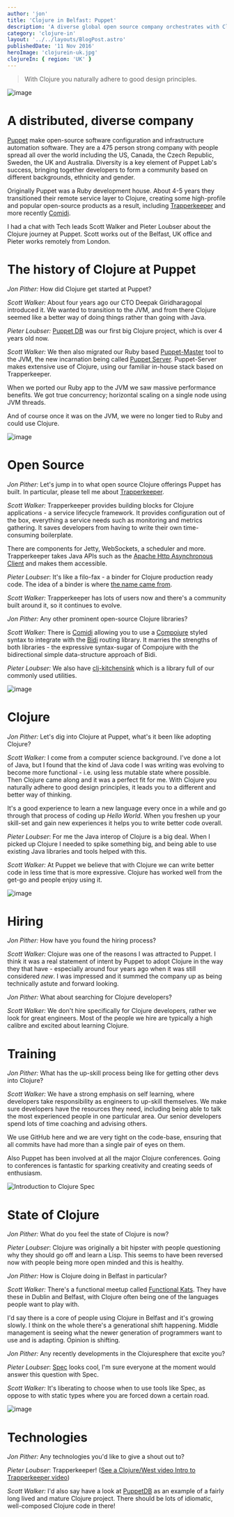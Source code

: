 ```yaml
---
author: 'jon'
title: 'Clojure in Belfast: Puppet'
description: 'A diverse global open source company orchestrates with Clojure'
category: 'clojure-in'
layout: '../../layouts/BlogPost.astro'
publishedDate: '11 Nov 2016'
heroImage: 'clojurein-uk.jpg'
clojureIn: { region: 'UK' }
---
```



> With Clojure you naturally adhere to good design principles.


<Image alt='image' src={pu} />

# A distributed, diverse company

[Puppet](https://puppet.com/company) make open-source software
configuration and infrastructure automation software. They are a 475
person strong company with people spread all over the world including
the US, Canada, the Czech Republic, Sweden, the UK and Australia.
Diversity is a key element of Puppet Lab's success, bringing together
developers to form a community based on different backgrounds, ethnicity
and gender.

Originally Puppet was a Ruby development house. About 4-5 years they
transitioned their remote service layer to Clojure, creating some
high-profile and popular open-source products as a result, including
[Trapperkeeper](https://github.com/puppetlabs/trapperkeeper) and more
recently [Comidi](https://github.com/puppetlabs/comidi).

I had a chat with Tech leads Scott Walker and Pieter Loubser about the
Clojure journey at Puppet. Scott works out of the Belfast, UK office and
Pieter works remotely from London.

# The history of Clojure at Puppet

_Jon Pither:_ How did Clojure get started at Puppet?

_Scott Walker:_ About four years ago our CTO Deepak Giridharagopal
introduced it. We wanted to transition to the JVM, and from there
Clojure seemed like a better way of doing things rather than going with
Java.

_Pieter Loubser:_ [Puppet DB](https://github.com/puppetlabs/puppetdb)
was our first big Clojure project, which is over 4 years old now.

_Scott Walker:_ We then also migrated our Ruby based
[Puppet-Master](https://docs.puppet.com/puppet/latest/reference/services_master_rack.html)
tool to the JVM, the new incarnation being called [Puppet
Server](https://github.com/puppetlabs/puppetserver). Puppet-Server makes
extensive use of Clojure, using our familiar in-house stack based on
Trapperkeeper.

When we ported our Ruby app to the JVM we saw massive performance
benefits. We got true concurrency; horizontal scaling on a single node
using JVM threads.

And of course once it was on the JVM, we were no longer tied to Ruby and
could use Clojure.


<Image alt='image' width={300} src={pt} />

# Open Source

_Jon Pither:_ Let's jump in to what open source Clojure offerings Puppet
has built. In particular, please tell me about
[Trapperkeeper](https://github.com/puppetlabs/trapperkeeper).

_Scott Walker:_ Trapperkeeper provides building blocks for Clojure
applications - a service lifecycle framework. It provides configuration
out of the box, everything a service needs such as monitoring and
metrics gathering. It saves developers from having to write their own
time-consuming boilerplate.

There are components for Jetty, WebSockets, a scheduler and more.
Trapperkeeper takes Java APIs such as the [Apache Http Asynchronous
Client](https://hc.apache.org/httpcomponents-asyncclient-dev/) and makes
them accessible.

_Pieter Loubser_: It's like a filo-fax - a binder for Clojure production
ready code. The idea of a binder is where [the name came
from](https://en.wikipedia.org/wiki/Trapper_Keeper).

_Scott Walker:_ Trapperkeeper has lots of users now and there's a
community built around it, so it continues to evolve.

_Jon Pither:_ Any other prominent open-source Clojure libraries?

_Scott Walker:_ There is [Comidi](https://github.com/puppetlabs/comidi)
allowing you to use a
[Compojure](https://github.com/weavejester/compojure) styled syntax to
integrate with the [Bidi](https://github.com/weavejester/compojure)
routing library. It marries the strengths of both libraries - the
expressive syntax-sugar of Compojure with the bidirectional simple
data-structure approach of Bidi.

_Pieter Loubser:_ We also have
[clj-kitchensink](https://github.com/puppetlabs/clj-kitchensink) which
is a library full of our commonly used utilities.


<Image alt='image' src={pf} />

# Clojure

_Jon Pither:_ Let's dig into Clojure at Puppet, what's it been like
adopting Clojure?

_Scott Walker:_ I come from a computer science background. I've done a
lot of Java, but I found that the kind of Java code I was writing was
evolving to become more functional - i.e. using less mutable state where
possible. Then Clojure came along and it was a perfect fit for me. With
Clojure you naturally adhere to good design principles, it leads you to
a different and better way of thinking.

It's a good experience to learn a new language every once in a while and
go through that process of coding up _Hello World_. When you freshen up
your skill-set and gain new experiences it helps you to write better
code overall.

_Pieter Loubser_: For me the Java interop of Clojure is a big deal. When
I picked up Clojure I needed to spike something big, and being able to
use existing Java libraries and tools helped with this.

_Scott Walker:_ At Puppet we believe that with Clojure we can write
better code in less time that is more expressive. Clojure has worked
well from the get-go and people enjoy using it.


<Image alt='image' width={300} src={pl} />

# Hiring

_Jon Pither:_ How have you found the hiring process?

_Scott Walker:_ Clojure was one of the reasons I was attracted to
Puppet. I think it was a real statement of intent by Puppet to adopt
Clojure in the way they that have - especially around four years ago
when it was still considered _new_. I was impressed and it summed the
company up as being technically astute and forward looking.

_Jon Pither:_ What about searching for Clojure developers?

_Scott Walker:_ We don't hire specifically for Clojure developers,
rather we look for great engineers. Most of the people we hire are
typically a high calibre and excited about learning Clojure.

# Training

_Jon Pither:_ What has the up-skill process being like for getting other
devs into Clojure?

_Scott Walker:_ We have a strong emphasis on self learning, where
developers take responsibility as engineers to up-skill themselves. We
make sure developers have the resources they need, including being able
to talk the most experienced people in one particular area. Our senior
developers spend lots of time coaching and advising others.

We use GitHub here and we are very tight on the code-base, ensuring that
all commits have had more than a single pair of eyes on them.

Also Puppet has been involved at all the major Clojure conferences.
Going to conferences is fantastic for sparking creativity and creating
seeds of enthusiasm.

![Introduction to Clojure
Spec](/img/lq/103-clojure-spec-with-rich-hickey.jpg)

# State of Clojure

_Jon Pither:_ What do you feel the state of Clojure is now?

_Pieter Loubser_: Clojure was originally a bit hipster with people
questioning why they should go off and learn a Lisp. This seems to have
been reversed now with people being more open minded and this is
healthy.

_Jon Pither:_ How is Clojure doing in Belfast in particular?

_Scott Walker:_ There's a functional meetup called [Functional
Kats](http://www.meetup.com/Functional-Kats-Belfast/). They have these
in Dublin and Belfast, with Clojure often being one of the languages
people want to play with.

I'd say there is a core of people using Clojure in Belfast and it's
growing slowly. I think on the whole there's a generational shift
happening. Middle management is seeing what the newer generation of
programmers want to use and is adapting. Opinion is shifting.

_Jon Pither:_ Any recently developments in the Clojuresphere that excite
you?

_Pieter Loubser_: [Spec](http://clojure.org/about/spec) looks cool, I'm
sure everyone at the moment would answer this question with Spec.

_Scott Walker:_ It's liberating to choose when to use tools like Spec,
as oppose to with static types where you are forced down a certain road.


<Image alt='image' width={300} src={tk} />

# Technologies

_Jon Pither:_ Any technologies you'd like to give a shout out to?

_Pieter Loubser_: Trapperkeeper! ([See a Clojure/West video Intro to
Trapperkeeper video](https://www.youtube.com/watch?v=IniU7pF5-vs))

_Scott Walker:_ I'd also say have a look at
[PuppetDB](https://github.com/puppetlabs/puppetdb) as an example of a
fairly long lived and mature Clojure project. There should be lots of
idiomatic, well-composed Clojure code in there!
